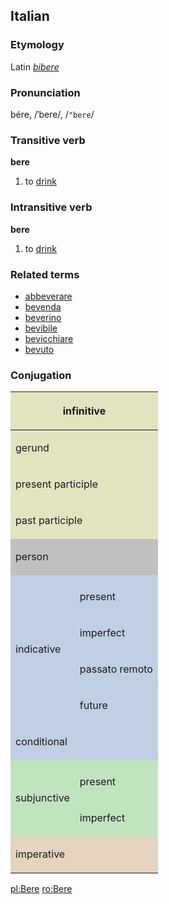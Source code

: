==Italian==
===Etymology===
Latin ''[[bibere]]''
===Pronunciation===
bére, /ˈbere/, /<tt>"bere</tt>/
===Transitive verb===
'''bere'''

#to [[drink]]

===Intransitive verb===
'''bere'''

#to [[drink]]

===Related terms===
*[[abbeverare]]
*[[bevenda]]
*[[beverino]]
*[[bevibile]]
*[[bevicchiare]]
*[[bevuto]]

===Conjugation===

<center>
{| style="background:#F0F0F0"

|-
! colspan="3" style="background:#e2e4c0" | infinitive
| colspan="5" | bere

|-
! colspan="3" style="background:#e2e4c0" | gerund
| colspan="5" | bevendo

|-
! colspan="3" style="background:#e2e4c0" | present participle
| colspan="5" | [[bevente]]

|-
! colspan="3" style="background:#e2e4c0" | past participle
| colspan="5" | [[bevuto]]

|-
! colspan="2" rowspan="2" style="background:#C0C0C0" | person
! colspan="3" style="background:#C0C0C0" | singular
! colspan="3" style="background:#C0C0C0" | plural

|-
! style="background:#C0C0C0;width:12.5%" | first
! style="background:#C0C0C0;width:12.5%" | second
! style="background:#C0C0C0;width:12.5%" | third
! style="background:#C0C0C0;width:12.5%" | first
! style="background:#C0C0C0;width:12.5%" | second
! style="background:#C0C0C0;width:12.5%" | third

|-
! rowspan="5" style="background:#c0cfe4" | indicative

! style="background:#c0cfe4" colspan="1" | 
! style="background:#c0cfe4" | io
! style="background:#c0cfe4" | tu
! style="background:#c0cfe4" | lui/lei
! style="background:#c0cfe4" | noi
! style="background:#c0cfe4" | voi
! style="background:#c0cfe4" | loro

|-
! style="height:3em;background:#c0cfe4" | present
| bevo
| bevi
| beve
| beviamo
| bevete
| bevono

|-
! style="height:3em;background:#c0cfe4" | imperfect
| bevevo
| bevevi
| beveva
| bevevamo
| bevevate
| bevevano

|-
! style="height:3em;background:#c0cfe4" | passato remoto
| bevvi, bevetti
| bevesti
| bevve, bevette
| bevemmo
| beveste
| bevvero, bevettero

|-
! style="height:3em;background:#c0cfe4" | future
| berrò, (''rare'') beverò
| berrai, (''rare'') beverai
| berrà, (''rare'') beverà
| berremo, (''rare'') beveremo
| berrete, (''rare'') beverete
| berranno, (''rare'') beveranno

|-
! colspan="2" style="height:3em;background:#c0cfe4" | conditional
| berrei, (''rare'') beverei
| berresti, (''rare'') beveresti
| berrebbe, (''rare'') beverebbe
| berremmo, (''rare'') beveremmo
| berreste, (''rare'') bevereste
| berrebbero, (''rare'') beverebbero

|-
! rowspan="3" style="background:#c0e4c0" | subjunctive
! style="background:#c0e4c0" | 
! style="background:#c0e4c0" | che io
! style="background:#c0e4c0" | che tu
! style="background:#c0e4c0" | che lui/che lei
! style="background:#c0e4c0" | che noi
! style="background:#c0e4c0" | che voi
! style="background:#c0e4c0" | che loro

|-
! style="height:3em;background:#c0e4c0" | present
| beva
| beva
| beva
| beviamo
| beviate
| bevano

|-
! style="height:3em;background:#c0e4c0" rowspan="1" | imperfect
| bevessi
| bevessi
| bevesse
| bevessimo
| beveste
| bevessero

|-
! colspan="2" rowspan="2" style="height:3em;background:#e4d4c0" | imperative
! style="background:#e4d4c0" | -
! style="background:#e4d4c0" | tu
! style="background:#e4d4c0" | lui/lei
! style="background:#e4d4c0" | noi
! style="background:#e4d4c0" | voi
! style="background:#e4d4c0" | loro

|-
|
| bevi
| beva
| beviamo
| bevete
| bevano

|}
</center>

[[pl:Bere]]
[[ro:Bere]]